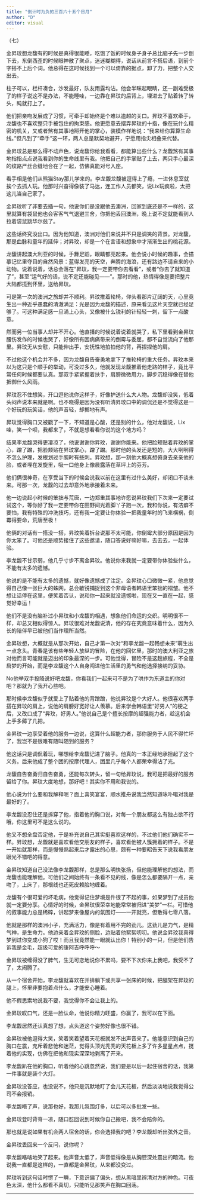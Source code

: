 ```yaml
---
title: "倒计时为负的三百六十五个日月"
author: "D"
editor: visual
---
```


（七）

金昇玟想龙馥有的时候是真得很能睡，吃饱了饭的时候身子身子总比脑子先一步倒下去，东倒西歪的时候眼神散了聚点，迷迷糊糊得，说话从前言不搭后语，到前个字搭不上后个词。他总得在这时候找到一个可以倚靠的据点，卸了力，把整个人交出去。

柱子可以，栏杆凑合，沙发最好，队友雨露均沾。他会半眯起眼睛，还一副难受极了的样子说这不是办法，不能睡哇，一边靠在昇玟的后背上，埋进去了贴着转了转头，盹就打上了。

他们把亲吻发展成了习惯，可牵手却始终是个难以逾越的关口。昇玟不喜欢牵手，龙馥也不喜欢整只手被包住的拘束感。他更愿意去摆弄昇玟的十指，像在玩什么精密的机关，又或者煞有其事地掰开他的掌心，装模作样地说：“我来给你算算生命线。”但凡到了“牵手”这一环，两人总是默契地避开，宁愿用指尖相叠来代替。

金昇玟总是那么得不动声色，说龙馥你给我看看，都能算出些什么？龙馥煞有其事地指指点点说我看到你的生命线里有我。他把自己的手掌贴了上去，两只手心最深的纹路严丝合缝地合在了一起，仿佛真能对号入座。

看手相是他们从熊猫Stay那儿学来的。李龙馥龙馥被逗得上了瘾，一进休息室就挨个去抓人玩。他那时兴奋得像装了马达，连工作人员都笑，说Lix玩疯啦，太把这儿当自己家了。

金昇玟听了非要去插一句，他说你们是没跟他去澳洲，回家到底还是不一样的，这里就算有袋鼠他也会客客气气退避三舍，你把他丢回澳洲，晚上说不定就能看到人拉着袋鼠跳华尔兹了。

这些话终究没出口。因为他知道，澳洲对他们来说并不只是调笑的背景。对龙馥，那是血脉和童年的延伸；对昇玟，却是一个在言语和想象中才渐渐生出的桃花源。

龙馥讲起澳大利亚的时候，手舞足蹈，眼睛都亮起来。他会说小时候的趣事，会描摹记忆里夺目的自然风景：蓝得发亮的天空，奔腾的海浪，还有路边不请自来的小动物。说着说着，话总会落在“昇玟，我一定要带你去看看”，或者“你去了就知道了”，甚至“运气好的话，说不定还能碰见——”。那时的他，热情得像是要把整片大陆都揽到怀里，送给昇玟。

可是第一次的澳洲之旅却并不顺利。昇玟推着轮椅，仰头看那片辽阔的天，心里竟生出一种近乎愚蠢的清澈满足：光是因为龙馥的描述，原来看见这片天空就已经足够了。可这种满足感一旦涌上心头，又像被什么锐利的针轻轻一刺，留下一点酸意。

然而另一位当事人却并不开心。他直播的时候说着说着就哭了，私下里看到金昇玟腰伤发作的时候也哭了，好像所有因病痛带来的倒霉与委屈，都不自觉流向了他那里。昇玟无从安慰，只能伸出手，安抚性地拍拍他的背，再捏捏他的肩。

不过他这个机会并不多，因为龙馥自告奋勇地拿下了推轮椅的重大任务。昇玟本来以为这只是个顺手的举动，可没过多久，他就发现龙馥推着他走路的样子，竟比平常任何时候都要认真。那双手紧紧握着扶手，肩膀微微用力，脚步沉稳得像在替他抵御什么风雨。

昇玟忍不住想笑，开口逗他说你这样子，好像护送什么大人物。龙馥却没笑，低着头闷声说本来就是啊。也不晓得是因为没有听清昇玟口中的调侃还是不觉得这是一个好玩的玩笑话，他的声音轻，却掷地有声。

昇玟觉得胸口又被戳了一下，不知道是心酸，还是别的什么，他对龙馥说，Lix哇，笑一个呗，我都来了，不就是想看看你说的这个地方吗？

结果李龙馥哭得更凄凉了，他说谢谢你昇玟，谢谢你能来。他把脸颊贴着昇玟的掌心，蹭了蹭，把脸颊贴在昇玟掌心，蹭了蹭。那时他的头发还是短的，大大咧咧得不怎么护理，发根划过手腕时有些刺。昇玟想，那一刻他大概真想俯身去亲亲他的脸，或者埋在发旋里，吸一口他身上像晨露落在草坪上的芬芳。

他们俩很神奇，在享受当下的时候会说我以前在这里有过什么美好，却闭口不谈未来。可那一次，龙馥的过去却意外地承接着未来。

他一边说起小时候的笨拙与荒唐，一边郑重其事地许愿说昇玟我们下次来一定要试试这个，等你好了我一定要带你在田野间光着脚丫子跑一次，我和你说，有洁癖不要怕，我有特殊的冲洗技巧，还有我一定要让你体验一把我童年时的飞来横祸，倒霉得要命，荒唐至极！

他俩的对话有一搭没一搭，昇玟笑着拆台说那不太可能，你倒霉大部分原因是因为你太笨了。可他还是顺势接住了这些邀请，随口答说好嘛好嘛，去去去，一起体验。

李龙馥不甘示弱，他几乎寸步不离金昇玟。他说你来我就一定要带你体验些什么，不能有太多的遗憾。

他说的是不能有太多的遗憾，就好像遗憾成了注定。金昇玟心口微微一紧，他总觉得自己像一张巨大的蛛网，总会敏锐捕捉到这个非母语者韩语里笨拙的褶皱。他不想让话停在这里，便笑着否认，说和你一起来就没遗憾啦，现在又一直在一起，感觉好幸运！

他们不是没有脑补过小昇玟和小龙馥的相遇，想象他们命运的交织。明明很不一样，却总又相似得惊人。昇玟很难对龙馥说清，他的存在究竟意味着什么，因为久长的陪伴早已被他们当作理所当然。

金昇玟想，大概就是从那次开始，自己才第一次对“和李龙馥一起畅想未来”萌生出一点念头。青春是该有些年轻人放纵的冒险，在他的回忆里，那时的澳大利亚之旅对他而言可能就是迈出的印象最深的一步。可他觉得，冒险不是这趟旅程，不全是启梦的开始，而是李龙馥这个人自身闯进他生活里的勇气和他选择接纳的妥协。

No他举双手投降说好吧龙馥，你看我们一起来可不是为了哄作为东道主的你对吧？那就为了我开心些吧。

那时候李龙馥似乎就爱上了贴着他的背蹭蹭，他说昇玟是个大好人。他很喜欢两手搭在昇玟的肩上，说他的肩膀好宽好让人羡慕。后来学会韩语里“好男人”的梗之后，又改口成了“昇玟，好男人。”他说自己是个擅长按摩的超强能力者，趁这机会上手多薅了几把。

金昇玟一边享受着他的服务一边说，这算什么超能力者，那你服务于人民不得忙坏了，我岂不是很难有随叫随到的服务？

他这话只是调侃着玩，哪想给李龙馥记进了脑子。他真的一本正经地承担起了这个义务。后来他成了整个团的按摩代理人，团里几乎每个人都荣幸得沾了光。

龙馥自告奋勇归自告奋勇，还能每次转头，留一句给昇玟说，我可是把最好的服务留给了你。昇玟大度地想，那好吧！其实你不用和我说的。

他心说为什么要和我解释呢？面上喜笑宴宴，顺水推舟说我当然知道咏卟噶对我是最好的了。

李龙馥没忍住还是拆穿了他，指着他的胸口说，对每一个朋友都这么有独占欲不行哦，你这里可不是这么说的。

他又不想全盘否定他，于是补充说自己其实挺喜欢这样的，不过他们他们确实不一样。昇玟想，龙馥就是喜欢看他交朋友的样子，喜欢看他被人簇拥着的样子。不是一开始就那样，而是慢慢熟起来后才露出的心思，颇有一种要昭告天下说我看朋友眼光不错吧的得意。

金昇玟知道自己没法像李龙馥那样，总是那么明快张扬，但他能理解他的想法，而龙馥也能理解他。可他们之间始终有一条看不见的线，像是怎么都要隔开一点，亲吻了，上床了，那根线也还死皮赖脸地缠着。

龙馥有个很可爱的坏毛病，他觉得记住梦境是件很了不起的事，如果梦到了成员他就一定要分享。心情好的时候，金昇玟很荣幸地能常常被归进“美梦”一栏。可惜他的叙事能力总是稀碎，讲起梦来像屋内的氛围灯——一开就亮，但散得七零八落。

他就是那样的澳洲小子，充满活力，像是有着用不完的劲儿。这劲儿是力气，是精气神，是生命力。他边亲着金昇玟的侧脸，边贴着他絮絮叨叨。他说金昇玟我真得梦到过你变成小狗了哎！而且我竟然能一眼就认出你！特别小的一只，但是他们告诉我是金毛，超级可爱的康阿吉呼呼呼～

金昇玟被缠得没了脾气，生无可恋地说你不累吗，要不下次你来上我吧，我受不了了，太闹腾了。

从一个宿舍开始，李龙馥就喜欢在并排躺下或共享一张床的时候，把腿架在昇玟的腿上，怀里非要抱着点什么，才能安心睡着。

他不假思索地说我不要，我觉得你不会让我上的。

金昇玟叹口气，还是一脸认命，他说你精力旺盛，你赢了，我可以在下面。

李龙馥居然还认真想了想，点头道这个姿势好像也很不错。

金昇玟被他逗得大笑，笑着笑着望着天花板就发不出声音来了。他能意识到自己的胸口在震，充斥着悲怆和迷茫，觉得头顶光秃秃的天花板上多了许多星星点点，搅着他的实现，仿佛在把他和现实深深地剥离了开来。

李龙馥趴在他的胸口，听着他的心跳忽然说，我们要是以后一起住宿舍的话，我第一件事就是装个大灯。

金昇玟没答应，也没说不，他只是沉默地盯了会儿天花板，然后淡淡地说我觉得公司不会报销。

李龙馥唔了声，说那也好，我那儿氛围灯多，以后可以多批发一些。

金昇玟登时背脊一凉，随口怼回说到时候你自己搬吧，我不会陪你的。

那也就是说如果有机会两人宿舍的话，你会选择我的吧？李龙馥却听出弦外之音。

金昇玟丢回来一个反问，说你呢？

李龙馥咯咯地笑了起来。他声音太低了，声音低得像是从胸腔深处震出的暗流。他说我一直都是这样的，一直都是金昇玟，从来都没变过。

昇玟听到这句话时愣了一瞬，下意识偏了偏头，想从黑暗里辨清对方的神色。可夜色太深，他什么都看不真切，只能听见那笑声在胸口回荡。

---

